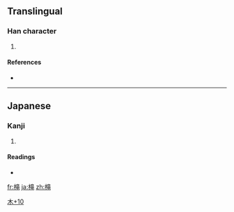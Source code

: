==Translingual==

===Han character===
{{Han char|rn=75|rad=木|as=10|sn=14|four=|canj=木卜廿山 (DYTU), X木卜廿山 (XDYTU)}}

# {{defn|Han|sort=木10}}

====References====
* {{Han ref|kx=0546.251|hdz=21268.101|uh=69DE|ud=27102}}

----

==Japanese==

===Kanji===
{{ja-kanji|grade=|rs=木10}}

# {{defn|Japanese}}

====Readings====
* {{ja-readings|on=[[ろう]] (rō)|kun=[[おり]] (ori)}}

[[Category:Japanese-only CJKV Characters|木+10]]

[[fr:槞]]
[[ja:槞]]
[[zh:槞]]